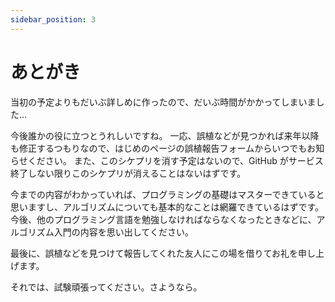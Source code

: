 ```yaml
---
sidebar_position: 3
---
```


# あとがき

当初の予定よりもだいぶ詳しめに作ったので、だいぶ時間がかかってしまいました…

今後誰かの役に立つとうれしいですね。
一応、誤植などが見つかれば来年以降も修正するつもりなので、はじめのページの誤植報告フォームからいつでもお知らせください。
また、このシケプリを消す予定はないので、GitHub がサービス終了しない限りこのシケプリが消えることはないはずです。

今までの内容がわかっていれば、プログラミングの基礎はマスターできていると思いますし、アルゴリズムについても基本的なことは網羅できているはずです。今後、他のプログラミング言語を勉強しなければならなくなったときなどに、アルゴリズム入門の内容を思い出してください。

最後に、誤植などを見つけて報告してくれた友人にこの場を借りてお礼を申し上げます。

それでは、試験頑張ってください。さようなら。
